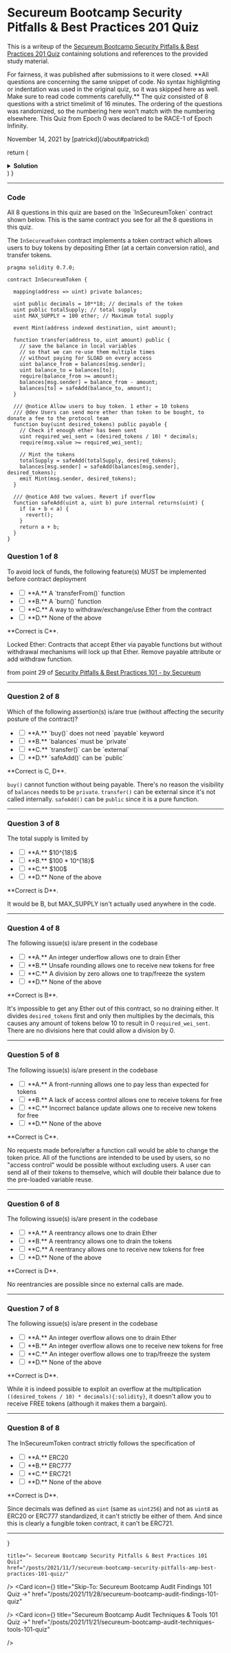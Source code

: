 # Secureum Bootcamp Security Pitfalls & Best Practices 201 Quiz

This is a writeup of the [Secureum Bootcamp Security Pitfalls & Best Practices 201 Quiz](https://secureum.substack.com/p/secureum-bootcamp-for-smart-contract) containing solutions and references to the provided study material.


<Head>
  <meta property="og:image" content={'https://ventral.digital' + banner.src} />
  <meta name="twitter:image" content={'https://ventral.digital' + banner.src} />
</Head>
<Callout type="info">
  For fairness, it was published after submissions to it were closed. **All questions are concerning the same snippet of code. No syntax highlighting or indentation was used in the original quiz, so it was skipped here as well. Make sure to read code comments carefully.** The quiz consisted of 8 questions with a strict timelimit of 16 minutes. The ordering of the questions was randomized, so the numbering here won’t match with the numbering elsewhere.
</Callout>

<Callout>
  This Quiz from Epoch 0 was declared to be RACE-1 of Epoch Infinity.
</Callout>

<p className="text-xs text-right">November 14, 2021 by [patrickd](/about#patrickd)</p>

<style jsx>{`
  input[type=checkbox] {
    width: 15px;
    height: 15px;
  }
  li {
    padding: 0.5em;
  }
`}</style>

  return (
    <details closed className="last-of-type:mb-0 rounded-lg bg-neutral-50 dark:bg-neutral-800 p-2 mt-4">
      <summary>
        <strong className="text-lg">Solution</strong>
      </summary>
      <div className="nx-p-2">{children}</div>
    </details>
  )
}

---

### Code

<Callout type="info">
  All 8 questions in this quiz are based on the `InSecureumToken` contract shown below. This is the same contract you see for all the 8 questions in this quiz.

  The `InSecureumToken` contract implements a token contract which allows users to buy tokens by depositing Ether (at a certain conversion ratio), and transfer tokens.
</Callout>


```plaintext showLineNumbers filename="InSecureumToken.sol"
pragma solidity 0.7.0;

contract InSecureumToken {

  mapping(address => uint) private balances;

  uint public decimals = 10**18; // decimals of the token
  uint public totalSupply; // total supply
  uint MAX_SUPPLY = 100 ether; // Maximum total supply

  event Mint(address indexed destination, uint amount);

  function transfer(address to, uint amount) public {
    // save the balance in local variables
    // so that we can re-use them multiple times
    // without paying for SLOAD on every access
    uint balance_from = balances[msg.sender];
    uint balance_to = balances[to];
    require(balance_from >= amount);
    balances[msg.sender] = balance_from - amount;
    balances[to] = safeAdd(balance_to, amount);
  }

  /// @notice Allow users to buy token. 1 ether = 10 tokens
  /// @dev Users can send more ether than token to be bought, to donate a fee to the protocol team
  function buy(uint desired_tokens) public payable {
    // Check if enough ether has been sent
    uint required_wei_sent = (desired_tokens / 10) * decimals;
    require(msg.value >= required_wei_sent);

    // Mint the tokens
    totalSupply = safeAdd(totalSupply, desired_tokens);
    balances[msg.sender] = safeAdd(balances[msg.sender], desired_tokens);
    emit Mint(msg.sender, desired_tokens);
  }

  /// @notice Add two values. Revert if overflow
  function safeAdd(uint a, uint b) pure internal returns(uint) {
    if (a + b < a) {
      revert();
    }
    return a + b;
  }
}
```

### Question 1 of 8

To avoid lock of funds, the following feature(s) MUST be implemented before contract deployment

<ul>
  <li><input type="checkbox" /> **A.** A `transferFrom()` function </li>
  <li><input type="checkbox" /> **B.** A `burn()` function </li>
  <li><input type="checkbox" /> **C.** A way to withdraw/exchange/use Ether from the contract </li>
  <li><input type="checkbox" /> **D.** None of the above </li>
</ul>

<HiddenSolution>
**Correct is C**.

Locked Ether: Contracts that accept Ether via payable functions but without withdrawal mechanisms will lock up that Ether. Remove payable attribute or add withdraw function.

from point 29 of [Security Pitfalls & Best Practices 101 - by Secureum](https://secureum.substack.com/p/security-pitfalls-and-best-practices-101)
</HiddenSolution>

---

### Question 2 of 8

Which of the following assertion(s) is/are true (without affecting the security posture of the contract)?

<ul>
  <li><input type="checkbox" /> **A.** `buy()` does not need `payable` keyword </li>
  <li><input type="checkbox" /> **B.** `balances` must be `private` </li>
  <li><input type="checkbox" /> **C.** `transfer()` can be `external` </li>
  <li><input type="checkbox" /> **D.** `safeAdd()` can be `public` </li>
</ul>

<HiddenSolution>
**Correct is C, D**.

`buy()` cannot function without being payable. There's no reason the visibility of `balances` needs to be `private`. `transfer()` can be external since it's not called internally. `safeAdd()` can be `public` since it is a pure function.
</HiddenSolution>

---

### Question 3 of 8

The total supply is limited by

<ul>
  <li><input type="checkbox" /> **A.** $10^{18}$ </li>
  <li><input type="checkbox" /> **B.** $100 * 10^{18}$ </li>
  <li><input type="checkbox" /> **C.** $100$ </li>
  <li><input type="checkbox" /> **D.** None of the above </li>
</ul>

<HiddenSolution>
**Correct is D**.

It would be B, but MAX_SUPPLY isn't actually used anywhere in the code.
</HiddenSolution>

---

### Question 4 of 8

The following issue(s) is/are present in the codebase

<ul>
  <li><input type="checkbox" /> **A.** An integer underflow allows one to drain Ether </li>
  <li><input type="checkbox" /> **B.** Unsafe rounding allows one to receive new tokens for free </li>
  <li><input type="checkbox" /> **C.** A division by zero allows one to trap/freeze the system </li>
  <li><input type="checkbox" /> **D.** None of the above </li>
</ul>

<HiddenSolution>
**Correct is B**.

It's impossible to get any Ether out of this contract, so no draining either. It divides `desired_tokens` first and only then multiplies by the decimals, this causes any amount of tokens below 10 to result in 0 `required_wei_sent`. There are no divisions here that could allow a division by 0.
</HiddenSolution>

---

### Question 5 of 8

The following issue(s) is/are present in the codebase

<ul>
  <li><input type="checkbox" /> **A.** A front-running allows one to pay less than expected for tokens </li>
  <li><input type="checkbox" /> **B.** A lack of access control allows one to receive tokens for free </li>
  <li><input type="checkbox" /> **C.** Incorrect balance update allows one to receive new tokens for free </li>
  <li><input type="checkbox" /> **D.** None of the above </li>
</ul>

<HiddenSolution>
**Correct is C**.

No requests made before/after a function call would be able to change the token price. All of the functions are intended to be used by users, so no "access control" would be possible without excluding users. A user can send all of their tokens to themselve, which will double their balance due to the pre-loaded variable reuse.
</HiddenSolution>

---

### Question 6 of 8

The following issue(s) is/are present in the codebase

<ul>
  <li><input type="checkbox" /> **A.** A reentrancy allows one to drain Ether </li>
  <li><input type="checkbox" /> **B.** A reentrancy allows one to drain the tokens </li>
  <li><input type="checkbox" /> **C.** A reentrancy allows one to receive new tokens for free </li>
  <li><input type="checkbox" /> **D.** None of the above </li>
</ul>

<HiddenSolution>
**Correct is D**.

No reentrancies are possible since no external calls are made.
</HiddenSolution>

---

### Question 7 of 8

The following issue(s) is/are present in the codebase

<ul>
  <li><input type="checkbox" /> **A.** An integer overflow allows one to drain Ether </li>
  <li><input type="checkbox" /> **B.** An integer overflow allows one to receive new tokens for free </li>
  <li><input type="checkbox" /> **C.** An integer overflow allows one to trap/freeze the system </li>
  <li><input type="checkbox" /> **D.** None of the above </li>
</ul>

<HiddenSolution>
**Correct is D**.

While it is indeed possible to exploit an overflow at the multiplication `((desired_tokens / 10) * decimals){:solidity}`, it doesn't allow you to receive FREE tokens (although it makes them a bargain).
</HiddenSolution>

---

### Question 8 of 8

The InSecureumToken contract strictly follows the specification of

<ul>
  <li><input type="checkbox" /> **A.** ERC20 </li>
  <li><input type="checkbox" /> **B.** ERC777 </li>
  <li><input type="checkbox" /> **C.** ERC721 </li>
  <li><input type="checkbox" /> **D.** None of the above </li>
</ul>

<HiddenSolution>
**Correct is D**.

Since decimals was defined as `uint` (same as `uint256`) and not as `uint8` as ERC20 or ERC777 standardized, it can't strictly be either of them. And since this is clearly a fungible token contract, it can't be ERC721.
</HiddenSolution>

---


<Cards>
  <Card
    icon={<NewsletterIcon />}

    title="← Secureum Bootcamp Security Pitfalls & Best Practices 101 Quiz"
    href="/posts/2021/11/7/secureum-bootcamp-security-pitfalls-amp-best-practices-101-quiz/"
  />
<Card
    icon={<NewsletterIcon />}
    title="Skip-To: Secureum Bootcamp Audit Findings 101 Quiz →"
    href="/posts/2021/11/28/secureum-bootcamp-audit-findings-101-quiz"


  />
  <Card
    icon={<NewsletterIcon />}
    title="Secureum Bootcamp Audit Techniques & Tools 101 Quiz →"
    href="/posts/2021/11/21/secureum-bootcamp-audit-techniques-tools-101-quiz"


  />


</Cards>

